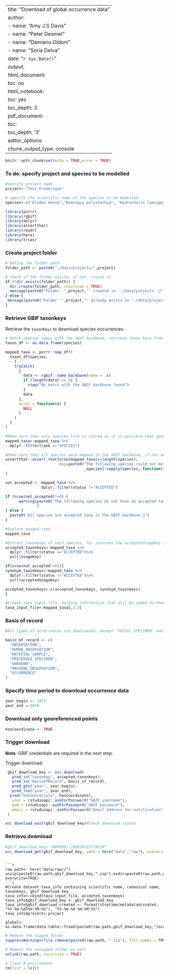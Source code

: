 
---
title: "Download of global occurrence data"
author: 
  - name:  "Amy J.S Davis"
  - name:  "Peter Desmet" 
  - name:  "Damiano Oldoni"
  - name:  "Soria Delva"
date: "`r Sys.Date()`"
output:
  html_document: 
    toc: no
  html_notebook:
    toc: yes
    toc_depth: 3
  pdf_document:
    toc: 
    toc_depth: '3'
editor_options:
  chunk_output_type: console
---

```r
knitr::opts_chunk$set(echo = TRUE,error = TRUE)
```

### To do: specify project and species to be modelled
```r
#specify project name
project<-"Test_Frédérique"

# specify the scientific name of the species to be modelled
species<-c("Elodea densa","Koenigia polystachya", "Hydrocharis laevigata")
```


```r
library(purrr)
library(rgbif)
library(dplyr)
library(assertthat)
library(readr)
library(here)
library(trias)
```

### Create project folder
```r
# Define the folder path
folder_path <- paste0("./data/projects/",project)

# Check if the folder exists; if not, create it
if (!dir.exists(folder_path)) {
  dir.create(folder_path, recursive = TRUE)
  message(paste0("Folder '",project,"' created in './data/projects' 🎉"))
} else {
 message(paste0("Folder '",project,"' already exists in './data/projects' 🎉"))
}
```

### Retrieve GBIF taxonkeys
Retrieve the `taxonKeys` to download species occurrences:

```r

# Match species names with the GBIF backbone, retrieve taxon keys from GBIF when a match is found
taxon_df <- as.data.frame(species)

mapped_taxa <- purrr::map_dfr(
  taxon_df$species,
  ~ {
    tryCatch(
      {
        data <- rgbif::name_backbone(name = .x)
        if (length(data) == 0) {
          stop("No match with the GBIF backbone found")
        }
        data
      },
      error = function(e) {
        NULL
      }
    )
  }
)

#Make sure that only species info is stored as it is possible that genus information is captured when the species part of the name is not clear
mapped_taxa<-mapped_taxa %>%
  dplyr::filter(rank =="SPECIES")

#Make sure that all species were mapped to the GBIF backbone, if not an error will appear indicating which species are missing
assertthat::assert_that(nrow(mapped_taxa)==length(species),
                        msg=paste0("The following species could not be found in the GBIF backbone taxonomy: "
                                   ,species[!sapply(species, function(x) any(grepl(x,mapped_taxa$scientificName)))])
)

not_accepted <- mapped_taxa %>%
                dplyr::filter(status !="ACCEPTED")

if (nrow(not_accepted)!=0) {
      warning(paste0("The following species do not have an accepted taxonomic status in the GBIF backbone: ",paste(unique(not_accepted$scientificName), collapse=", "),". Their corresponding accepted species names will be used for downloading occurrence data.")
              )
} else {
  paste0("All species are accepted taxa in the GBIF backbone 🎉")
}

#Explore mapped_taxa 
mapped_taxa

#Extract taxonkeys of each species, for synonyms the acceptedUsageKey is stored
accepted_taxonkeys<-mapped_taxa %>%
  dplyr::filter(status =="ACCEPTED")%>%
  pull(usageKey)

if(nrow(not_accepted!=0)){
synonym_taxonkeys<-mapped_taxa %>%
  dplyr::filter(status !="ACCEPTED")%>%
  pull(acceptedUsageKey)

accepted_taxonkeys<-c(accepted_taxonkeys, synonym_taxonkeys)
}

#Create taxa_input file, holding information that will be added further down to gbif_downloads.tsv
taxa_input_file<-mapped_taxa[,2:3]

```

### Basis of record


```r
#All types of occurrences are downloaded, except `FOSSIL SPECIMEN` and `LIVING SPECIMEN`, which can have misleading location information (e.g. location of captive animal).

basis_of_record <- c(
  "OBSERVATION", 
  "HUMAN_OBSERVATION",
  "MATERIAL_SAMPLE",
  "PRESERVED_SPECIMEN", 
  "UNKNOWN", 
  "MACHINE_OBSERVATION",
  "OCCURRENCE"
)
```

### Specify time period to download occurrence data 
```r
year_begin <- 1971
year_end <-2010
```

### Download only georeferenced points

```r
hasCoordinate <- TRUE
```

### Trigger download

**Note**: GBIF credentials are required in the next step. 

Trigger download:

```r

 gbif_download_key <- occ_download(
   pred_in("taxonKey", accepted_taxonkeys),
   pred_in("basisOfRecord", basis_of_record),
   pred_gte("year", year_begin),
   pred_lte("year", year_end),
  pred("hasCoordinate", hasCoordinate),
   user = rstudioapi::askForPassword("GBIF username"),
   pwd = rstudioapi::askForPassword("GBIF password"),
   email = rstudioapi::askForPassword("Email address for notification")
 )

occ_download_wait(gbif_download_key)#Check download status
```

###     Retrieve download

```r
#gbif_download_key<-"0096867-240626123714530"
occ_download_get(gbif_download_key, path = here("data","raw"), overwrite=TRUE)
```


```

```r
raw.path<- here("data/raw//")
unzip(paste0(raw.path,gbif_download_key,".zip"),exdir=paste0(raw.path,gbif_download_key), overwrite=TRUE)
```r
#Create dataset taxa_info containing scientific name, canonical name, taxonkeys, gbif download key
taxa_info<-cbind(taxa_input_file, accepted_taxonkeys)
taxa_info$gbif_download_key <- gbif_download_key
taxa_info$gbif_download_created <- format(strptime(metadata$created, "%Y-%m-%dT%H:%M:%S"), "%Y-%m-%d %H:%M:%S")
taxa_info$project<-project

global<-as.data.frame(data.table::fread(paste0(raw.path,gbif_download_key,"/occurrence.txt"),header=TRUE))
```

```r

# Remove the zipped folder
suppressWarnings(file.remove(paste0(raw.path, ".zip"), full.names = TRUE))

# Remove the unzipped folder as well
unlink(raw.path, recursive = TRUE)

# Clean R environment
rm(list = ls())

```

